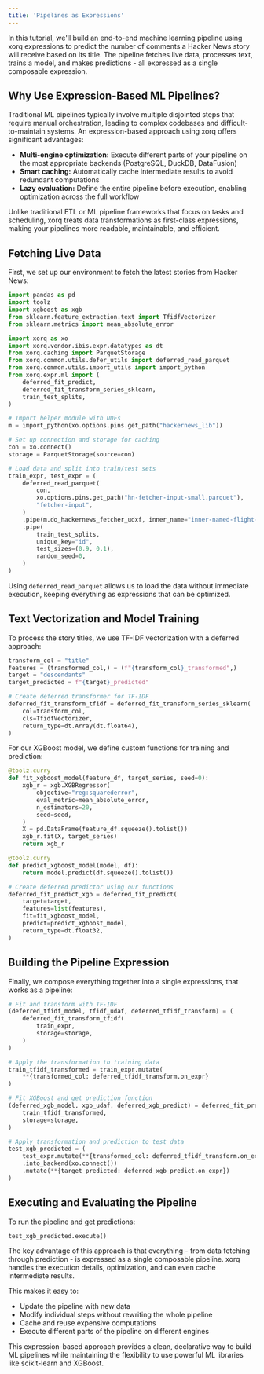 ```yaml
---
title: 'Pipelines as Expressions'
---
```


In this tutorial, we'll build an end-to-end machine learning pipeline using xorq expressions to predict the number of comments a Hacker News story will receive based on its title. The pipeline fetches live data, processes text, trains a model, and makes predictions - all expressed as a single composable expression.

## Why Use Expression-Based ML Pipelines?

Traditional ML pipelines typically involve multiple disjointed steps that require manual orchestration, leading to complex codebases and difficult-to-maintain systems. An expression-based approach using xorq offers significant advantages:

- **Multi-engine optimization:** Execute different parts of your pipeline on the most appropriate backends (PostgreSQL, DuckDB, DataFusion)
- **Smart caching:** Automatically cache intermediate results to avoid redundant computations
- **Lazy evaluation:** Define the entire pipeline before execution, enabling optimization across the full workflow

Unlike traditional ETL or ML pipeline frameworks that focus on tasks and scheduling, xorq treats data transformations as first-class expressions, making your pipelines more readable, maintainable, and efficient.

## Fetching Live Data

First, we set up our environment to fetch the latest stories from Hacker News:

```python
import pandas as pd
import toolz
import xgboost as xgb
from sklearn.feature_extraction.text import TfidfVectorizer
from sklearn.metrics import mean_absolute_error

import xorq as xo
import xorq.vendor.ibis.expr.datatypes as dt
from xorq.caching import ParquetStorage
from xorq.common.utils.defer_utils import deferred_read_parquet
from xorq.common.utils.import_utils import import_python
from xorq.expr.ml import (
    deferred_fit_predict,
    deferred_fit_transform_series_sklearn,
    train_test_splits,
)

# Import helper module with UDFs
m = import_python(xo.options.pins.get_path("hackernews_lib"))

# Set up connection and storage for caching
con = xo.connect()
storage = ParquetStorage(source=con)

# Load data and split into train/test sets
train_expr, test_expr = (
    deferred_read_parquet(
        con,
        xo.options.pins.get_path("hn-fetcher-input-small.parquet"),
        "fetcher-input",
    )
    .pipe(m.do_hackernews_fetcher_udxf, inner_name="inner-named-flight-udxf")
    .pipe(
        train_test_splits,
        unique_key="id",
        test_sizes=(0.9, 0.1),
        random_seed=0,
    )
)
```

Using `deferred_read_parquet` allows us to load the data without immediate execution, keeping everything as expressions that can be optimized.

## Text Vectorization and Model Training

To process the story titles, we use TF-IDF vectorization with a deferred approach:

```python
transform_col = "title"
features = (transformed_col,) = (f"{transform_col}_transformed",)
target = "descendants"
target_predicted = f"{target}_predicted"

# Create deferred transformer for TF-IDF
deferred_fit_transform_tfidf = deferred_fit_transform_series_sklearn(
    col=transform_col,
    cls=TfidfVectorizer,
    return_type=dt.Array(dt.float64),
)
```

For our XGBoost model, we define custom functions for training and prediction:

```python
@toolz.curry
def fit_xgboost_model(feature_df, target_series, seed=0):
    xgb_r = xgb.XGBRegressor(
        objective="reg:squarederror",
        eval_metric=mean_absolute_error,
        n_estimators=20,
        seed=seed,
    )
    X = pd.DataFrame(feature_df.squeeze().tolist())
    xgb_r.fit(X, target_series)
    return xgb_r

@toolz.curry
def predict_xgboost_model(model, df):
    return model.predict(df.squeeze().tolist())

# Create deferred predictor using our functions
deferred_fit_predict_xgb = deferred_fit_predict(
    target=target,
    features=list(features),
    fit=fit_xgboost_model,
    predict=predict_xgboost_model,
    return_type=dt.float32,
)
```

## Building the Pipeline Expression

Finally, we compose everything together into a single expressions, that works as a pipeline:

```python
# Fit and transform with TF-IDF
(deferred_tfidf_model, tfidf_udaf, deferred_tfidf_transform) = (
    deferred_fit_transform_tfidf(
        train_expr,
        storage=storage,
    )
)

# Apply the transformation to training data
train_tfidf_transformed = train_expr.mutate(
    **{transformed_col: deferred_tfidf_transform.on_expr}
)

# Fit XGBoost and get prediction function
(deferred_xgb_model, xgb_udaf, deferred_xgb_predict) = deferred_fit_predict_xgb(
    train_tfidf_transformed,
    storage=storage,
)

# Apply transformation and prediction to test data
test_xgb_predicted = (
    test_expr.mutate(**{transformed_col: deferred_tfidf_transform.on_expr})
    .into_backend(xo.connect())
    .mutate(**{target_predicted: deferred_xgb_predict.on_expr})
)
```

## Executing and Evaluating the Pipeline

To run the pipeline and get predictions:

```python
test_xgb_predicted.execute()
```

The key advantage of this approach is that everything - from data fetching through prediction - is expressed as a single composable pipeline. xorq handles the execution details, optimization, and can even cache intermediate results.

This makes it easy to:
- Update the pipeline with new data
- Modify individual steps without rewriting the whole pipeline
- Cache and reuse expensive computations
- Execute different parts of the pipeline on different engines

This expression-based approach provides a clean, declarative way to build ML pipelines while maintaining the flexibility to use powerful ML libraries like scikit-learn and XGBoost.